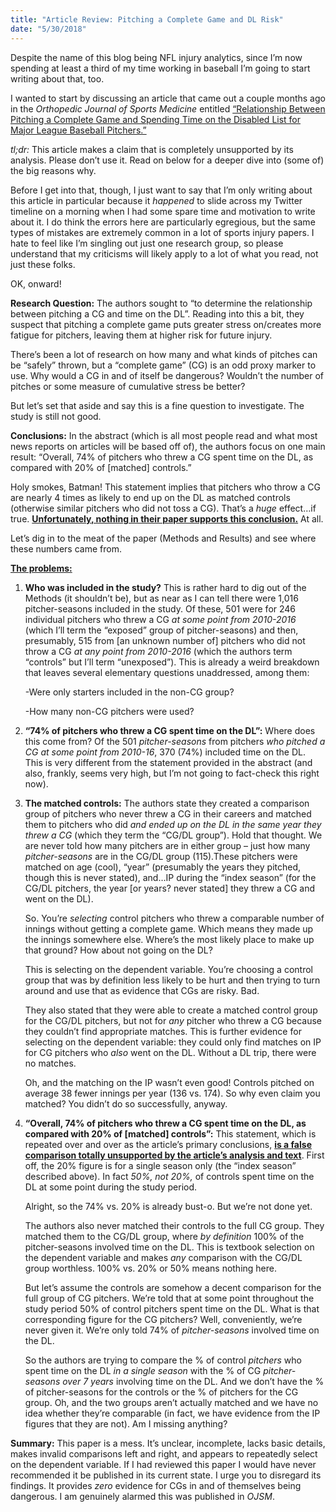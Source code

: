 ```yaml
---
title: "Article Review: Pitching a Complete Game and DL Risk"
date: "5/30/2018"
---
```


Despite the name of this blog being NFL injury analytics, since I'm now spending at least a third of my time working in baseball I'm going to start writing about that, too.

I wanted to start by discussing an article that came out a couple months ago in the *Orthopedic Journal of Sports Medicine* entitled ["Relationship Between Pitching a Complete Game and Spending Time on the Disabled List for Major League Baseball Pitchers."](https://journals.sagepub.com/doi/full/10.1177/2325967118761354)

*tl;dr:* This article makes a claim that is completely unsupported by its analysis. Please don't use it. Read on below for a deeper dive into (some of) the big reasons why.

Before I get into that, though, I just want to say that I'm only writing about this article in particular because it *happened* to slide across my Twitter timeline on a morning when I had some spare time and motivation to write about it. I do think the errors here are particularly egregious, but the same types of mistakes are extremely common in a lot of sports injury papers. I hate to feel like I'm singling out just one research group, so please understand that my criticisms will likely apply to a lot of what you read, not just these folks.

OK, onward!

**Research Question:** The authors sought to "to determine the relationship between pitching a CG and time on the DL". Reading into this a bit, they suspect that pitching a complete game puts greater stress on/creates more fatigue for pitchers, leaving them at higher risk for future injury.

There's been a lot of research on how many and what kinds of pitches can be "safely" thrown, but a "complete game" (CG) is an odd proxy marker to use. Why would a CG in and of itself be dangerous? Wouldn't the number of pitches or some measure of cumulative stress be better?

But let's set that aside and say this is a fine question to investigate. The study is still not good.

**Conclusions:** In the abstract (which is all most people read and what most news reports on articles will be based off of), the authors focus on one main result: "Overall, 74% of pitchers who threw a CG spent time on the DL, as compared with 20% of \[matched\] controls."

Holy smokes, Batman! This statement implies that pitchers who throw a CG are nearly 4 times as likely to end up on the DL as matched controls (otherwise similar pitchers who did not toss a CG). That's a *huge* effect...if true. [**Unfortunately, nothing in their paper supports this conclusion.**]{.underline} At all.

Let's dig in to the meat of the paper (Methods and Results) and see where these numbers came from.

[**The problems:**]{.underline}

1.  **Who was included in the study?** This is rather hard to dig out of the Methods (it shouldn't be), but as near as I can tell there were 1,016 pitcher-seasons included in the study. Of these, 501 were for 246 individual pitchers who threw a CG *at some point from 2010-2016* (which I'll term the "exposed" group of pitcher-seasons) and then, presumably, 515 from \[an unknown number of\] pitchers who did not throw a CG *at any point from 2010-2016* (which the authors term "controls" but I'll term "unexposed"). This is already a weird breakdown that leaves several elementary questions unaddressed, among them:

    -Were only starters included in the non-CG group?

    -How many non-CG pitchers were used?

2.  **"74% of pitchers who threw a CG spent time on the DL":** Where does this come from? Of the 501 *pitcher-seasons* from pitchers *who pitched a CG at some point from 2010-16*, 370 (74%) included time on the DL. This is very different from the statement provided in the abstract (and also, frankly, seems very high, but I'm not going to fact-check this right now).

3.  **The matched controls:** The authors state they created a comparison group of pitchers who never threw a CG in their careers and matched them to pitchers who did *and ended up on the DL in the same year they threw a CG* (which they term the "CG/DL group"). Hold that thought. We are never told how many pitchers are in either group -- just how many *pitcher-seasons* are in the CG/DL group (115).These pitchers were matched on age (cool), "year" (presumably the years they pitched, though this is never stated), and...IP during the "index season" (for the CG/DL pitchers, the year \[or years? never stated\] they threw a CG and went on the DL).

    So. You're *selecting* control pitchers who threw a comparable number of innings without getting a complete game. Which means they made up the innings somewhere else. Where's the most likely place to make up that ground? How about not going on the DL?

    This is selecting on the dependent variable. You're choosing a control group that was by definition less likely to be hurt and then trying to turn around and use that as evidence that CGs are risky. Bad.

    They also stated that they were able to create a matched control group for the CG/DL pitchers, but not for *any* pitcher who threw a CG because they couldn't find appropriate matches. This is further evidence for selecting on the dependent variable: they could only find matches on IP for CG pitchers who *also* went on the DL. Without a DL trip, there were no matches.

    Oh, and the matching on the IP wasn't even good! Controls pitched on average 38 fewer innings per year (136 vs. 174). So why even claim you matched? You didn't do so successfully, anyway.

4.  **"Overall, 74% of pitchers who threw a CG spent time on the DL, as compared with 20% of \[matched\] controls":** This statement, which is repeated over and over as the article's primary conclusions, [**is a false comparison totally unsupported by the article's analysis and text**]{.underline}. First off, the 20% figure is for a single season only (the "index season" described above). In fact *50%, not 20%,* of controls spent time on the DL at some point during the study period.

    Alright, so the 74% vs. 20% is already bust-o. But we're not done yet.

    The authors also never matched their controls to the full CG group. They matched them to the CG/DL group, where *by definition* 100% of the pitcher-seasons involved time on the DL. This is textbook selection on the dependent variable and makes *any* comparison with the CG/DL group worthless. 100% vs. 20% or 50% means nothing here.

    But let's assume the controls are somehow a decent comparison for the full group of CG pitchers. We're told that at some point throughout the study period 50% of control pitchers spent time on the DL. What is that corresponding figure for the CG pitchers? Well, conveniently, we're never given it. We're only told 74% of *pitcher-seasons* involved time on the DL.

    So the authors are trying to compare the % of control *pitchers* who spent time on the DL *in a single season* with the % of CG *pitcher-seasons over 7 years* involving time on the DL. And we don't have the % of pitcher-seasons for the controls or the % of pitchers for the CG group. Oh, and the two groups aren't actually matched and we have no idea whether they're comparable (in fact, we have evidence from the IP figures that they are not). Am I missing anything?

**Summary:** This paper is a mess. It's unclear, incomplete, lacks basic details, makes invalid comparisons left and right, and appears to repeatedly select on the dependent variable. If I had reviewed this paper I would have never recommended it be published in its current state. I urge you to disregard its findings. It provides *zero* evidence for CGs in and of themselves being dangerous. I am genuinely alarmed this was published in *OJSM*.

